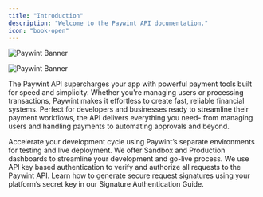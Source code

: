 ```yaml
---
title: "Introduction"
description: "Welcome to the Paywint API documentation."
icon: "book-open"
---
```


<img
  className="block dark:hidden"
  src="/images/intro-banner-light.png"
  alt="Paywint Banner"
/>

<img
  className="hidden dark:block"
  src="/images/intro-banner-dark.png"
  alt="Paywint Banner"
/>

The Paywint API supercharges your app with powerful payment tools built for speed and simplicity. Whether you're managing users or processing transactions, Paywint makes it effortless to create fast, reliable financial systems. Perfect for developers and businesses ready to streamline their payment workflows, the API delivers everything you need- from managing users and handling payments to automating approvals and beyond.

<CardGroup cols={2}>
  <Card title="Environments" icon="split" href="/environments">
    Accelerate your development cycle using Paywint’s separate environments for testing and live deployment.
  </Card>
  <Card title="Dashboards" icon="gauge" href="/dashboards">
    We offer Sandbox and Production dashboards to streamline your development and go-live process.
  </Card>
</CardGroup>
<CardGroup cols={2}>
  <Card title="Authentication" icon="key" href="/authentication">
    We use API key based authentication to verify and authorize all requests to the Paywint API.
  </Card>
  <Card title="How to generate signature" icon="shield" href="/signature-auth">
    Learn how to generate secure request signatures using your platform’s secret key in our Signature Authentication Guide.
  </Card>
</CardGroup>